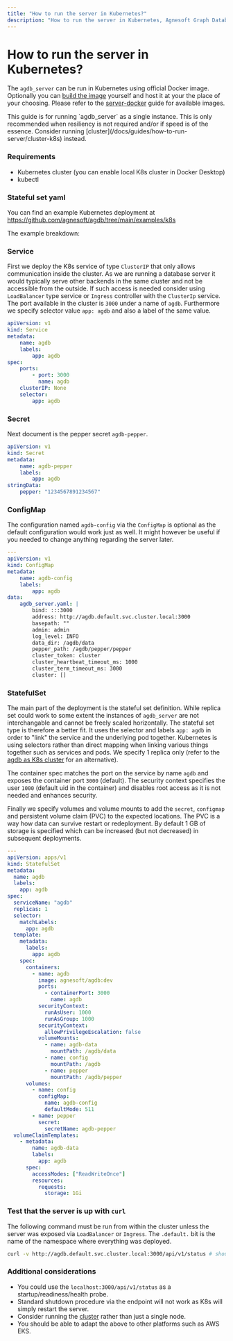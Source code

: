 ```yaml
---
title: "How to run the server in Kubernetes?"
description: "How to run the server in Kubernetes, Agnesoft Graph Database"
---
```



# How to run the server in Kubernetes?

The `agdb_server` can be run in Kubernetes using official Docker image. Optionally you can [build the image](https://github.com/agnesoft/agdb/blob/main/agdb_server/containerfile) yourself and host it at your the place of your choosing. Please refer to the [server-docker](/docs/guides/how-to-run-server/server-docker) guide for available images.

<Callout>
    This guide is for running `agdb_server` as a single instance. This is only
    recommended when resiliency is not required and/or if speed is of the
    essence. Consider running
    [cluster](/docs/guides/how-to-run-server/cluster-k8s) instead.
</Callout>

### Requirements

- Kubernetes cluster (you can enable local K8s cluster in Docker Desktop)
- kubectl

### Stateful set yaml

You can find an example Kubernetes deployment at https://github.com/agnesoft/agdb/tree/main/examples/k8s

The example breakdown:

<Steps>

### Service

First we deploy the K8s service of type `ClusterIP` that only allows communication inside the cluster. As we are running a database server it would typically serve other backends in the same cluster and not be accessible from the outside. If such access is needed consider using `LoadBalancer` type service or `Ingress` controller with the `ClusterIp` service. The port available in the cluster is `3000` under a name of `agdb`. Furthermore we specify selector value `app: agdb` and also a label of the same value.

```yaml
apiVersion: v1
kind: Service
metadata:
    name: agdb
    labels:
        app: agdb
spec:
    ports:
        - port: 3000
          name: agdb
    clusterIP: None
    selector:
        app: agdb
```

### Secret

Next document is the pepper secret `agdb-pepper`.

```yaml
apiVersion: v1
kind: Secret
metadata:
    name: agdb-pepper
    labels:
        app: agdb
stringData:
    pepper: "1234567891234567"
```

### ConfigMap

The configuration named `agdb-config` via the `ConfigMap` is optional as the default configuration would work just as well. It might however be useful if you needed to change anything regarding the server later.

```yaml
---
apiVersion: v1
kind: ConfigMap
metadata:
    name: agdb-config
    labels:
        app: agdb
data:
    agdb_server.yaml: |
        bind: :::3000
        address: http://agdb.default.svc.cluster.local:3000
        basepath: ""
        admin: admin
        log_level: INFO
        data_dir: /agdb/data
        pepper_path: /agdb/pepper/pepper
        cluster_token: cluster
        cluster_heartbeat_timeout_ms: 1000
        cluster_term_timeout_ms: 3000
        cluster: []
```

### StatefulSet

The main part of the deployment is the stateful set definition. While replica set could work to some extent the instances of `agdb_server` are not interchangable and cannot be freely scaled horizontally. The stateful set type is therefore a better fit. It uses the selector and labels `app: agdb` in order to "link" the service and the underlying pod together. Kubernetes is using selectors rather than direct mapping when linking various things together such as services and pods. We specify 1 replica only (refer to the [agdb as K8s cluster](/docs/guides/how-to-run-server/cluster-k8s) for an alternative).

The container spec matches the port on the service by name `agdb` and exposes the container port `3000` (default). The security context specifies the user `1000` (default uid in the container) and disables root access as it is not needed and enhances security.

Finally we specify volumes and volume mounts to add the `secret`, `configmap` and persistent volume claim (PVC) to the expected locations. The PVC is a way how data can survive restart or redeployment. By default 1 GB of storage is specified which can be increased (but not decreased) in subsequent deployments.

```yaml
---
apiVersion: apps/v1
kind: StatefulSet
metadata:
  name: agdb
  labels:
    app: agdb
spec:
  serviceName: "agdb"
  replicas: 1
  selector:
    matchLabels:
      app: agdb
  template:
    metadata:
      labels:
        app: agdb
    spec:
      containers:
        - name: agdb
          image: agnesoft/agdb:dev
          ports:
            - containerPort: 3000
              name: agdb
          securityContext:
            runAsUser: 1000
            runAsGroup: 1000
          securityContext:
            allowPrivilegeEscalation: false
          volumeMounts:
            - name: agdb-data
              mountPath: /agdb/data
            - name: config
              mountPath: /agdb
            - name: pepper
              mountPath: /agdb/pepper
      volumes:
        - name: config
          configMap:
            name: agdb-config
            defaultMode: 511
        - name: pepper
          secret:
            secretName: agdb-pepper
  volumeClaimTemplates:
    - metadata:
        name: agdb-data
        labels:
          app: agdb
      spec:
        accessModes: ["ReadWriteOnce"]
        resources:
          requests:
            storage: 1Gi
```

### Test that the server is up with `curl`

The following command must be run from within the cluster unless the server was exposed via `LoadBalancer` or `Ingress`. The `.default.` bit is the name of the namespace where everything was deployed.

```bash
curl -v http://agdb.default.svc.cluster.local:3000/api/v1/status # should return 200 OK
```

### Additional considerations

- You could use the `localhost:3000/api/v1/status` as a startup/readiness/health probe.
- Standard shutdown procedure via the endpoint will not work as K8s will simply restart the server.
- Consider running the [cluster](/docs/guides/how-to-run-server/cluster-k8s) rather than just a single node.
- You should be able to adapt the above to other platforms such as AWS EKS.

</Steps>

